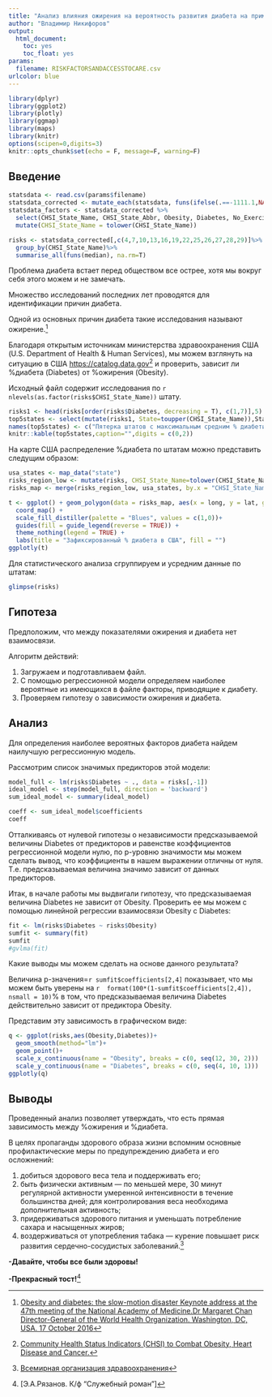 ---
title: "Анализ влияния ожирения на вероятность развития диабета на примере статистики США"
author: "Владимир Никифоров"
output:
  html_document:
    toc: yes
    toc_float: yes
params:
  filename: RISKFACTORSANDACCESSTOCARE.csv
urlcolor: blue
---

```{r setup, include=FALSE}
library(dplyr)
library(ggplot2) 
library(plotly)
library(ggmap)
library(maps)
library(knitr)
options(scipen=0,digits=3)
knitr::opts_chunk$set(echo = F, message=F, warning=F)
```

## Введение

```{r}
statsdata <- read.csv(params$filename)
statsdata_corrected <- mutate_each(statsdata, funs(ifelse(.==-1111.1,NA,.)),which(sapply(statsdata, is.numeric)))
statsdata_factors <- statsdata_corrected %>% 
  select(CHSI_State_Name, CHSI_State_Abbr, Obesity, Diabetes, No_Exercise, High_Blood_Pres, Smoker, Few_Fruit_Veg) %>% 
  mutate(CHSI_State_Name = tolower(CHSI_State_Name))

risks <- statsdata_corrected[,c(4,7,10,13,16,19,22,25,26,27,28,29)]%>%
  group_by(CHSI_State_Name)%>%
  summarise_all(funs(median), na.rm=T)
```

Проблема диабета встает перед обществом все острее, хотя мы вокруг себя этого можем и не замечать.

Множество исследований последних лет проводятся для идентификации причин диабета. 

Одной из основных причин диабета такие исследования называют ожирение.[^1]

[^1]: [Obesity and diabetes: the slow-motion disaster Keynote address at the 47th meeting of the National Academy of Medicine.Dr Margaret Chan Director-General of the World Health Organization. Washington, DC, USA. 17 October 2016](http://www.who.int/dg/speeches/2016/obesity-diabetes-disaster/en/)

Благодаря открытым источникам министерства здравоохранения США (U.S. Department of Health & Human Services), мы можем взглянуть на ситуацию в США <https://catalog.data.gov>[^2] и проверить, зависит ли %диабета (Diabetes) от %ожирения (Obesity).

[^2]: [Community Health Status Indicators (CHSI) to Combat Obesity, Heart Disease and Cancer.](ftp://ftp.cdc.gov/pub/Health_Statistics/NCHS/Datasets/CHDI/chsi_dataset.zip)

Исходный файл содержит исследования по `r nlevels(as.factor(risks$CHSI_State_Name))` штату. 

```{r, echo=FALSE, message=FALSE, warning=FALSE}
risks1 <- head(risks[order(risks$Diabetes, decreasing = T), c(1,7)],5)
top5states <- select(mutate(risks1, State=toupper(CHSI_State_Name)),State,Diabetes)
names(top5states) <- c("Пятерка штатов с максимальным средним % диабетиков", "% диабетиков")
knitr::kable(top5states,caption="",digits = c(0,2))
```

На карте США распределение %диабета по штатам можно представить следущим образом:
```{r analysis, message=FALSE, warning=FALSE}
usa_states <- map_data("state")
risks_region_low <- mutate(risks, CHSI_State_Name=tolower(CHSI_State_Name))
risks_map <- merge(risks_region_low, usa_states, by.x = "CHSI_State_Name", by.y = "region")

t <- ggplot() + geom_polygon(data = risks_map, aes(x = long, y = lat, group = group, fill = Diabetes, text=toupper(CHSI_State_Name)),colour="white") +
  coord_map() +
  scale_fill_distiller(palette = "Blues", values = c(1,0))+
  guides(fill = guide_legend(reverse = TRUE)) +
  theme_nothing(legend = TRUE) +
  labs(title = "Зафиксированный % диабета в США", fill = "")
ggplotly(t)
```


Для статистического анализа сгруппируем и усредним данные по штатам:
```{r, echo=FALSE, message=FALSE, warning=FALSE}
glimpse(risks)
```

## Гипотеза

Предположим, что между показателями ожирения и диабета нет взаимосвязи.


Алгоритм действий:

1. Загружаем и подготавливаем файл.
2. С помощью регрессионной модели определяем наиболее вероятные из имеющихся в файле факторы, приводящие к диабету.
3. Проверяем гипотезу о зависимости ожирения и диабета.

## Анализ

Для определения наиболее вероятных факторов диабета найдем наилучшую регрессионную модель.

Рассмотрим список значимых предикторов этой модели:

```{r, message=FALSE, warning=FALSE, include=FALSE}
model_full <- lm(risks$Diabetes ~ ., data = risks[,-1])
ideal_model <- step(model_full, direction = 'backward')
sum_ideal_model <- summary(ideal_model)
```

```{r, echo=FALSE, message=FALSE, warning=FALSE}
coeff <- sum_ideal_model$coefficients
coeff
```
Отталкиваясь от нулевой гипотезы о независимости предсказываемой величины Diabetes от предикторов и равенстве коэффициентов регрессионной модели нулю, по p-уровню значимости мы можем сделать вывод, что коэффициенты в нашем выражении отличны от нуля. Т.е. предсказываемая величина значимо зависит от данных предикторов.

Итак, в начале работы мы выдвигали гипотезу, что предсказываемая величина Diabetes не зависит от Obesity.
Проверить ее мы можем с помощью линейной регрессии взаимосвязи Obesity с Diabetes:
```{r, echo=FALSE, message=FALSE, warning=FALSE}
fit <- lm(risks$Diabetes ~ risks$Obesity)
sumfit <- summary(fit)
sumfit
#gvlma(fit)
```

Какие выводы мы можем сделать на основе данного результата?

Величина p-значения=`r sumfit$coefficients[2,4]` показывает, что мы можем быть уверены на `r  format(100*(1-sumfit$coefficients[2,4]), nsmall = 10)`% в том, что предсказываемая величина Diabetes действительно зависит от предиктора Obesity.

Представим эту зависимость в графическом виде:

```{r ggplot_dyn_total_infr, fig.height=9, fig.width=9, message=FALSE, warning=FALSE}
q <- ggplot(risks,aes(Obesity,Diabetes))+ 
  geom_smooth(method="lm")+ 
  geom_point()+ 
  scale_x_continuous(name = "Obesity", breaks = c(0, seq(12, 30, 2)))
  scale_y_continuous(name = "Diabetes", breaks = c(0, seq(4, 10, 1)))
ggplotly(q)
```

## Выводы

Проведенный анализ позволяет утверждать, что есть прямая зависимость между %ожирения и %диабета.

В целях пропаганды здорового образа жизни вспомним основные профилактические меры по предупреждению диабета и его осложнений:

  1. добиться здорового веса тела и поддерживать его;
  2. быть физически активным — по меньшей мере, 30 минут регулярной активности умеренной интенсивности в течение большинства дней; для контролирования веса необходима дополнительная активность;
  3. придерживаться здорового питания и уменьшать потребление сахара и насыщенных жиров;
  4. воздерживаться от употребления табака — курение повышает риск развития сердечно-сосудистых заболеваний.[^3]


**-Давайте, чтобы все были здоровы!**

**-Прекрасный тост!**[^4]

[^3]: [Всемирная организация здравоохранения](http://www.who.int/mediacentre/factsheets/fs312/ru/)
[^4]: [Э.А.Рязанов. К/ф "Служебный роман"]